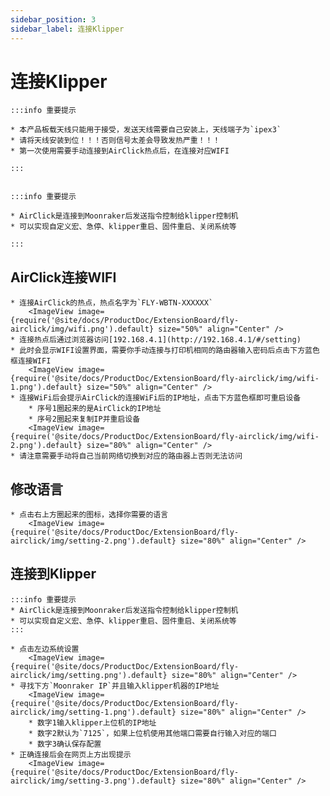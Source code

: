 ```yaml
---
sidebar_position: 3
sidebar_label: 连接Klipper
---
```


# 连接Klipper

    :::info 重要提示

    * 本产品板载天线只能用于接受，发送天线需要自己安装上，天线端子为`ipex3`
    * 请将天线安装到位！！！否则信号太差会导致发热严重！！！
    * 第一次使用需要手动连接到AirClick热点后，在连接对应WIFI

    :::


    :::info 重要提示

    * AirClick是连接到Moonraker后发送指令控制给klipper控制机
    * 可以实现自定义宏、急停、klipper重启、固件重启、关闭系统等

    :::

## AirClick连接WIFI

    * 连接AirClick的热点，热点名字为`FLY-WBTN-XXXXXX`
        <ImageView image={require('@site/docs/ProductDoc/ExtensionBoard/fly-airclick/img/wifi.png').default} size="50%" align="Center" />
    * 连接热点后通过浏览器访问[192.168.4.1](http://192.168.4.1/#/setting)
    * 此时会显示WIFI设置界面，需要你手动连接与打印机相同的路由器输入密码后点击下方蓝色框连接WIFI
        <ImageView image={require('@site/docs/ProductDoc/ExtensionBoard/fly-airclick/img/wifi-1.png').default} size="50%" align="Center" />
    * 连接WiFi后会提示AirClick的连接WiFi后的IP地址，点击下方蓝色框即可重启设备
        * 序号1圈起来的是AirClick的IP地址
        * 序号2圈起来复制IP并重启设备
        <ImageView image={require('@site/docs/ProductDoc/ExtensionBoard/fly-airclick/img/wifi-2.png').default} size="80%" align="Center" />
    * 请注意需要手动将自己当前网络切换到对应的路由器上否则无法访问

## 修改语言
    * 点击右上方圈起来的图标，选择你需要的语言
        <ImageView image={require('@site/docs/ProductDoc/ExtensionBoard/fly-airclick/img/setting-2.png').default} size="80%" align="Center" />

## 连接到Klipper

    :::info 重要提示
    * AirClick是连接到Moonraker后发送指令控制给klipper控制机
    * 可以实现自定义宏、急停、klipper重启、固件重启、关闭系统等
    :::

    * 点击左边系统设置
        <ImageView image={require('@site/docs/ProductDoc/ExtensionBoard/fly-airclick/img/setting.png').default} size="80%" align="Center" />
    * 寻找下方`Moonraker IP`并且输入klipper机器的IP地址
        <ImageView image={require('@site/docs/ProductDoc/ExtensionBoard/fly-airclick/img/setting-1.png').default} size="80%" align="Center" />
        * 数字1输入klipper上位机的IP地址
        * 数字2默认为`7125`，如果上位机使用其他端口需要自行输入对应的端口
        * 数字3确认保存配置
    * 正确连接后会在网页上方出现提示
        <ImageView image={require('@site/docs/ProductDoc/ExtensionBoard/fly-airclick/img/setting-3.png').default} size="80%" align="Center" />
